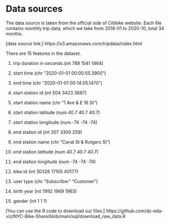 # Data sources


The data source is taken from the official side of Citibike website.
Each file contains monthly trip data, which we take from 2018-01 to 2020-10, total 34 months.


[data source link:] https://s3.amazonaws.com/tripdata/index.html

There are 15 features in the dataset.

1. trip duration in seconds.(int  789 1541 1464)

2. start time (chr  "2020-01-01 00:00:55.3900")

3. end time   (chr  "2020-01-01 00:14:05.1470")

4. start station id (int  504 3423 3687)

5. start station name  (chr  "1 Ave & E 16 St")

6. start station latitude (num  40.7 40.7 40.7)

7. start station longitude (num  -74 -74 -74)

8. end station id (int  307 3300 259)

9. end station name (chr  "Canal St & Rutgers St")

10. end station latitude (num  40.7 40.7 40.7)

11. end station longitude (num  -74 -74 -74)

12. bike id  (int  30326 17105 40177)

13. user type (chr  "Subscriber" "Customer")

14. birth year (int  1992 1969 1963)

15. gender (int  1 1 1)

[You can use the R code to download our files:]  https://github.com/ds-eda-viz/NYC-Bike-Share/blob/main/sql/download_raw_data.R
